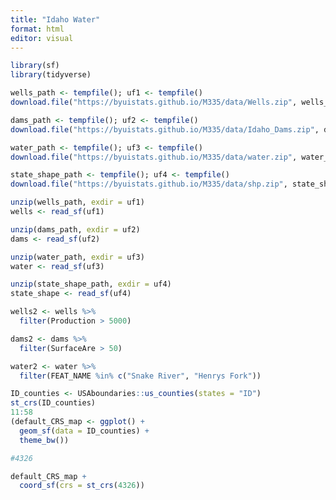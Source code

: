 ```yaml
---
title: "Idaho Water"
format: html
editor: visual
---
```


```r
library(sf)
library(tidyverse)

```


```r
wells_path <- tempfile(); uf1 <- tempfile()
download.file("https://byuistats.github.io/M335/data/Wells.zip", wells_path)

dams_path <- tempfile(); uf2 <- tempfile()
download.file("https://byuistats.github.io/M335/data/Idaho_Dams.zip", dams_path)

water_path <- tempfile(); uf3 <- tempfile()
download.file("https://byuistats.github.io/M335/data/water.zip", water_path)

state_shape_path <- tempfile(); uf4 <- tempfile()
download.file("https://byuistats.github.io/M335/data/shp.zip", state_shape_path)

unzip(wells_path, exdir = uf1)
wells <- read_sf(uf1)

unzip(dams_path, exdir = uf2)
dams <- read_sf(uf2)

unzip(water_path, exdir = uf3)
water <- read_sf(uf3)

unzip(state_shape_path, exdir = uf4)
state_shape <- read_sf(uf4)

```


```r
wells2 <- wells %>% 
  filter(Production > 5000)

dams2 <- dams %>% 
  filter(SurfaceAre > 50)

water2 <- water %>% 
  filter(FEAT_NAME %in% c("Snake River", "Henrys Fork"))

```


```r

ID_counties <- USAboundaries::us_counties(states = "ID")
st_crs(ID_counties)
11:58
(default_CRS_map <- ggplot() +
  geom_sf(data = ID_counties) +
  theme_bw())

#4326

default_CRS_map +
  coord_sf(crs = st_crs(4326)) 



```